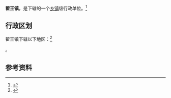 {{中国乡级行政区|37/16/22/104/000}}

'''翟王镇'''，是{{PRC admin/fullname|37/16/22/104/000|3}}下辖的一个[[乡镇|乡镇]]级行政单位。<ref>{{PRC admin/ref sgc|{{PRC admin/parent|37/16/22/104/000}}}}</ref>

== 行政区划 ==

翟王镇下辖以下地区：<ref>{{PRC admin/ref sgc|37/16/22/104/000}}</ref>

{{PRC admin/children|37/16/22/104/000}}。

== 参考资料 ==

{{reflist}}

{{行政区划小作品}}
{{PRC admin/navcat|37/16/22/104/000}}